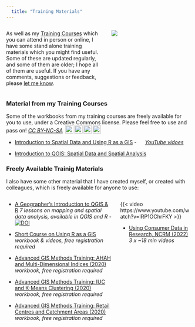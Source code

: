 ```yaml
---
  title: "Training Materials"
---
```


::: columns
::: {.column width="55%"}
As well as my [Training Courses](training-courses.html) which you can attend in person or online, I have some stand alone training materials which you might find useful. Some of these are updated regularly, and some of them are older; I hope all of them are useful. If you have any comments, suggestions or feedback, please [let me know](index.html).
:::

::: {.column width="45%"}
![](images/workbook.png)
:::
:::

### Material from my Training Courses

Some of the workbooks from my training courses are freely available for you to use, under a Creative Commons license. Please feel free to use and pass on! [*CC BY-NC-SA*](http://creativecommons.org/licenses/by-nc-sa/4.0/) <img style="height:22px!important;margin-left:3px;vertical-align:text-bottom;" src="https://mirrors.creativecommons.org/presskit/icons/cc.svg?ref=chooser-v1"><img style="height:22px!important;margin-left:3px;vertical-align:text-bottom;" src="https://mirrors.creativecommons.org/presskit/icons/by.svg?ref=chooser-v1"><img style="height:22px!important;margin-left:3px;vertical-align:text-bottom;" src="https://mirrors.creativecommons.org/presskit/icons/nc.svg?ref=chooser-v1"><img style="height:22px!important;margin-left:3px;vertical-align:text-bottom;" src="https://mirrors.creativecommons.org/presskit/icons/sa.svg?ref=chooser-v1">

-   [Introduction to Spatial Data and Using R as a GIS](https://github.com/nickbearman/intro-r-spatial-analysis/?tab=readme-ov-file#introduction-to-spatial-data-and-using-r-as-a-gis) -  ![](images/youtube.png){height="15"} *[YouTube vidoes](https://www.youtube.com/watch?v=GeC3vX3eSdQ&list=PL2cx4rRovg3yDLudxo6SxjMuY1-HJu7AP)*

-   [Introduction to QGIS: Spatial Data and Spatial Analysis](https://github.com/nickbearman/intro-qgis-spatial-data?tab=readme-ov-file#introduction-to-qgis-spatial-data-and-spatial-analysis)

### Freely Available Trainig Materials

I also have some other material that I have created myself, or created with colleagues, which is freely available for anyone to use:

::: columns
::: {.column width="60%"}
-   [A Geographer's Introduction to QGIS & R](https://www.rgs.org/research/higher-education-resources/a-geographers-introduction-to-qgis) *7 lessons on mapping and spatial data analysis, available in QGIS and R* -  [![DOI](https://zenodo.org/badge/DOI/10.5281/zenodo.13626798.svg)](https://doi.org/10.5281/zenodo.13626798)

-   [Short Course on Using R as a GIS](https://data.cdrc.ac.uk/dataset/short-course-using-r-gis) *workbook & videos, free registration required*

-   [Advanced GIS Methods Training: AHAH and Multi-Dimensional Indices (2020)](https://data.cdrc.ac.uk/dataset/advanced-gis-methods-training-ahah-and-multi-dimensional-indices) *workbook, free registration required*

-   [Advanced GIS Methods Training: IUC and K-Means Clustering (2020)](https://data.cdrc.ac.uk/dataset/advanced-gis-methods-training-iuc-and-k-means-clustering) *workbook, free registration required*

-   [Advanced GIS Methods Training: Retail Centres and Catchment Areas (2020)](https://data.cdrc.ac.uk/dataset/advanced-gis-methods-training-retail-centres-and-catchment-areas) *workbook, free registration required*

<!-- SODA training materials -->
:::

::: {.column width="40%"}
{{< video https://www.youtube.com/watch?v=IRP1OChrFKY >}}

-   [Using Consumer Data in Research, NCRM (2022)](https://www.dementiaresearcher.nihr.ac.uk/using-consumer-data-in-r) *3 x \~18 min videos*

:::
:::
